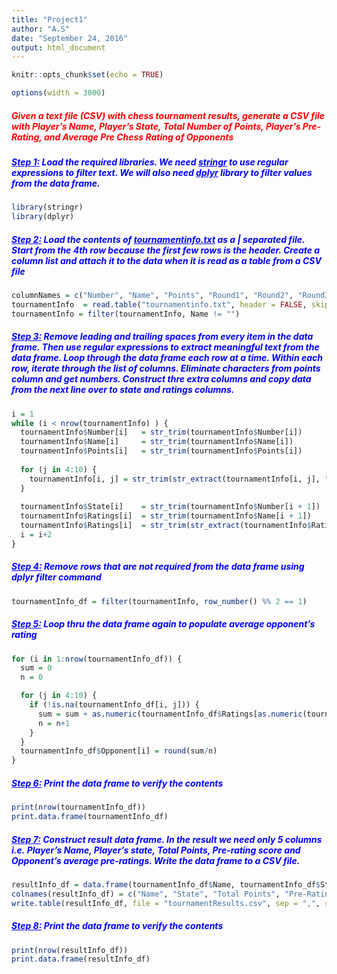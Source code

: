 ```yaml
---
title: "Project1"
author: "A.S"
date: "September 24, 2016"
output: html_document
---
```


```r
knitr::opts_chunk$set(echo = TRUE)
```

```r
options(width = 3000)
```
##### <span style="color:red"><b>Given a text file (CSV) with chess tournament results, generate a CSV file with Player’s Name, Player’s State, Total Number of Points, Player’s Pre-Rating, and Average Pre Chess Rating of Opponents</b></span>

##### <span style="color:blue"><b><u>Step 1:</u> Load the required libraries. We need <i><u>stringr</u></i> to use regular expressions to filter text. We will also need <i><u>dplyr</u></i> library to filter values from the data frame.</b></span>
```r
library(stringr)
library(dplyr)
```

##### <span style="color:blue"><b><u>Step 2:</u> Load the contents of <i><u>tournamentinfo.txt</u></i> as a | separated file. Start from the 4th row because the first few rows is the header. Create a column list and attach it to the data when it is read as a table from a CSV file</b></span>
```r
columnNames = c("Number", "Name", "Points", "Round1", "Round2", "Round3", "Round4", "Round5", "Round6", "Round7", "State", "Ratings", "Opponent")
tournamentInfo  = read.table("tournamentinfo.txt", header = FALSE, skip = 4, sep = "|", fill = TRUE, stringsAsFactors = FALSE, col.names = columnNames)
tournamentInfo = filter(tournamentInfo, Name != "")
```

##### <span style="color:blue"><b><u>Step 3:</u> Remove leading and trailing spaces from every item in the data frame. Then use regular expressions to extract meaningful text from the data frame. Loop through the data frame each row at a time. Within each row, iterate through the list of columns. Eliminate characters from points column and get numbers. Construct thre extra columns and copy data from the next line over to state and ratings columns. </b></span>
```r
i = 1
while (i < nrow(tournamentInfo) ) {
  tournamentInfo$Number[i]   = str_trim(tournamentInfo$Number[i])
  tournamentInfo$Name[i]     = str_trim(tournamentInfo$Name[i])
  tournamentInfo$Points[i]   = str_trim(tournamentInfo$Points[i])
  
  for (j in 4:10) {
    tournamentInfo[i, j] = str_trim(str_extract(tournamentInfo[i, j], "[[\\s]]+[[0-9]]{1,2}"))
  }
  
  tournamentInfo$State[i]    = str_trim(tournamentInfo$Number[i + 1])
  tournamentInfo$Ratings[i]  = str_trim(tournamentInfo$Name[i + 1])
  tournamentInfo$Ratings[i]  = str_trim(str_extract(tournamentInfo$Ratings[i], "[[\\s]]{1}[[0-9]]{1,}"))
  i = i+2
}
```

##### <span style="color:blue"><b><u>Step 4:</u> Remove rows that are not required from the data frame using dplyr filter command</b></span>
```r
tournamentInfo_df = filter(tournamentInfo, row_number() %% 2 == 1)
```

##### <span style="color:blue"><b><u>Step 5:</u> Loop thru the data frame again to populate average opponent's rating</b></span>
```r
for (i in 1:nrow(tournamentInfo_df)) {
  sum = 0
  n = 0

  for (j in 4:10) {
    if (!is.na(tournamentInfo_df[i, j])) {
      sum = sum + as.numeric(tournamentInfo_df$Ratings[as.numeric(tournamentInfo_df[i, j])])
      n = n+1
    }
  }
  tournamentInfo_df$Opponent[i] = round(sum/n)
}
```

##### <span style="color:blue"><b><u>Step 6:</u> Print the data frame to verify the contents</b></span>
```r
print(nrow(tournamentInfo_df))
print.data.frame(tournamentInfo_df)
```

##### <span style="color:blue"><b><u>Step 7:</u> Construct result data frame. In the result we need only 5 columns i.e. Player's Name, Player's state, Total Points, Pre-rating score and Opponent's average pre-ratings. Write the data frame to a CSV file.</b></span>
```r
resultInfo_df = data.frame(tournamentInfo_df$Name, tournamentInfo_df$State, tournamentInfo_df$Points, tournamentInfo_df$Ratings, tournamentInfo_df$Opponent)
colnames(resultInfo_df) = c("Name", "State", "Total Points", "Pre-Rating", "Avg Pre-Rating Opponents")
write.table(resultInfo_df, file = "tournamentResults.csv", sep = ",", row.names = FALSE)
```

##### <span style="color:blue"><b><u>Step 8:</u> Print the data frame to verify the contents</b></span>
```r
print(nrow(resultInfo_df))
print.data.frame(resultInfo_df)
```

```r
```

